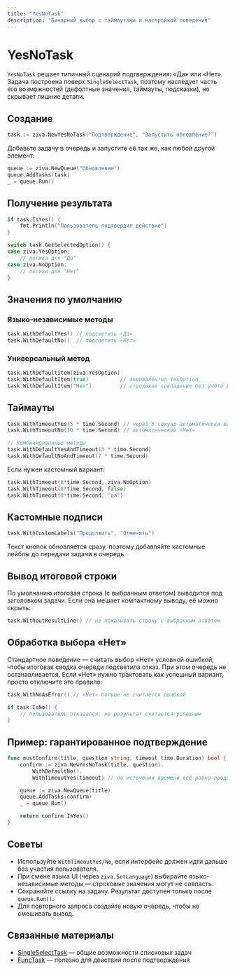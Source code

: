 ```yaml
---
title: "YesNoTask"
description: "Бинарный выбор с таймаутами и настройкой поведения"
---
```


# YesNoTask

`YesNoTask` решает типичный сценарий подтверждения: «Да» или «Нет». Задача построена поверх `SingleSelectTask`, поэтому наследует часть его возможностей (дефолтные значения, таймауты, подсказки), но скрывает лишние детали.

## Создание

```go
task := ziva.NewYesNoTask("Подтверждение", "Запустить обновление?")
```

Добавьте задачу в очередь и запустите её так же, как любой другой элемент:

```go
queue := ziva.NewQueue("Обновление")
queue.AddTasks(task)
_ = queue.Run()
```

## Получение результата

```go
if task.IsYes() {
    fmt.Println("Пользователь подтвердил действие")
}

switch task.GetSelectedOption() {
case ziva.YesOption:
    // логика для "Да"
case ziva.NoOption:
    // логика для "Нет"
}
```

## Значения по умолчанию

### Языко-независимые методы

```go
task.WithDefaultYes() // подсветить «Да»
task.WithDefaultNo()  // подсветить «Нет»
```

### Универсальный метод

```go
task.WithDefaultItem(ziva.YesOption)
task.WithDefaultItem(true)          // эквивалентно YesOption
task.WithDefaultItem("Нет")         // строковое совпадение без учёта регистра
```

## Таймауты

```go
task.WithTimeoutYes(5 * time.Second) // через 5 секунд автоматически выбрать «Да»
task.WithTimeoutNo(10 * time.Second) // автоматический «Нет»

// Комбинированные методы
task.WithDefaultYesAndTimeout(3 * time.Second)
task.WithDefaultNoAndTimeout(7 * time.Second)
```

Если нужен кастомный вариант:

```go
task.WithTimeout(8*time.Second, ziva.NoOption)
task.WithTimeout(8*time.Second, false)
task.WithTimeout(8*time.Second, "да")
```

## Кастомные подписи

```go
task.WithCustomLabels("Продолжить", "Отменить")
```

<Note>
Текст кнопок обновляется сразу, поэтому добавляйте кастомные лейблы до передачи задачи в очередь.
</Note>

## Вывод итоговой строки

По умолчанию итоговая строка (с выбранным ответом) выводится под заголовком задачи. Если она мешает компактному выводу, её можно скрыть:

```go
task.WithoutResultLine() // не показывать строку с выбранным ответом
```

## Обработка выбора «Нет»

Стандартное поведение — считать выбор «Нет» условной ошибкой, чтобы итоговая сводка очереди подсветила отказ. При этом очередь не останавливается. Если «Нет» нужно трактовать как успешный вариант, просто отключите это правило:

```go
task.WithNoAsError() // «Нет» больше не считается ошибкой

if task.IsNo() {
    // пользователь отказался, но результат считается успешным
}
```

## Пример: гарантированное подтверждение

```go
func mustConfirm(title, question string, timeout time.Duration) bool {
    confirm := ziva.NewYesNoTask(title, question).
        WithDefaultNo().
        WithTimeoutYes(timeout) // по истечении времени всё равно продолжим

    queue := ziva.NewQueue(title)
    queue.AddTasks(confirm)
    _ = queue.Run()

    return confirm.IsYes()
}
```

## Советы

- Используйте `WithTimeoutYes/No`, если интерфейс должен идти дальше без участия пользователя.
- При смене языка UI (через `ziva.SetLanguage`) выбирайте языко-независимые методы — строковые значения могут не совпасть.
- Сохраняйте ссылку на задачу. Результат доступен только после `queue.Run()`.
- Для повторного запроса создайте новую очередь, чтобы не смешивать вывод.

## Связанные материалы

- [SingleSelectTask](/ru/components/singleselect-task) — общие возможности списковых задач
- [FuncTask](/ru/components/func-task) — полезно для действий после подтверждения
